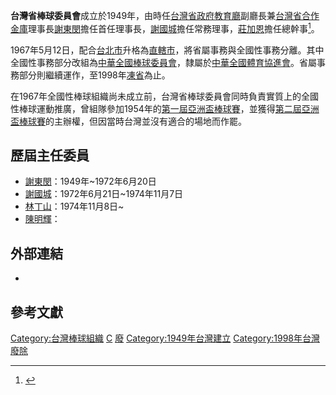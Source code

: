 '''台灣省棒球委員會'''成立於1949年，由時任[[台灣省政府教育廳|台灣省政府教育廳]]副廳長兼[[台灣省合作金庫|台灣省合作金庫]]理事長[[謝東閔_(台灣)|謝東閔]]擔任首任理事長，[[謝國城|謝國城]]擔任常務理事，[[莊加恩|莊加恩]]擔任總幹事<ref>{{Cite web |url=http://www.kch-baseball.org.tw/baseball/baseball.asp?smenu_wl=03_06 |title=《亞洲盃棒球賽》，財團法人謝國城棒球文教基金會網站 |access-date=2008-10-17 |archive-date=2019-06-10 |archive-url=https://web.archive.org/web/20190610075108/http://www.kch-baseball.org.tw/baseball/baseball.asp?smenu_wl=03_06 |dead-url=no }}</ref>。

1967年5月12日，配合[[台北市|台北市]]升格為[[直轄市|直轄市]]，將省屬事務與全國性事務分離。其中全國性事務部分改組為[[中華全國棒球委員會|中華全國棒球委員會]]，隸屬於[[中華全國體育協進會|中華全國體育協進會]]。省屬事務部分則繼續運作，至1998年[[凍省|凍省]]為止。

在1967年全國性棒球組織尚未成立前，台灣省棒球委員會同時負責實質上的全國性棒球運動推廣，曾組隊參加1954年的[[第一屆亞洲盃棒球賽|第一屆亞洲盃棒球賽]]，並獲得[[第二屆亞洲盃棒球賽|第二屆亞洲盃棒球賽]]的主辦權，但因當時台灣並沒有適合的場地而作罷。

==歷屆主任委員==
*[[謝東閔_(台灣)|謝東閔]]：1949年~1972年6月20日
*[[謝國城|謝國城]]：1972年6月21日~1974年11月7日　
*[[林丁山|林丁山]]：1974年11月8日~
*[[陳明輝|陳明輝]]：

==外部連結==
*
== 參考文獻 ==

{{reflist}}
{{台灣棒球維基館}}

[[Category:台灣棒球組織|Category:台灣棒球組織]]
[[Category:臺灣省政府|C]]
[[Category:委員會_(中華民國政府)|廢]]
[[Category:1949年台灣建立|Category:1949年台灣建立]]
[[Category:1998年台灣廢除|Category:1998年台灣廢除]]
